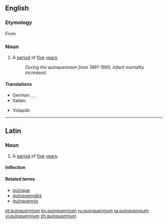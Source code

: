 ==English==

===Etymology===
From {{etyl|la|en}} {{term|quinquennium|quīnquennium|lang=la}}

===Noun===
{{en-noun|pl=quinquenniums|pl2=quinquennia}}

# A [[period]] of [[five]] [[year]]s.
#: ''During the quinquennium from 1991-1995, infant mortality increased.''

====Translations====
{{trans-top|period of time five years long}}
* German: {{t|de|Lustrum|n}}, {{t|de|Jahrfünft|n}}, {{t|de|Fünfjahresperiode|f}}
* Italian: {{t+|it|quinquennio|m}}
{{trans-mid}}
* Volapük: {{t|vo|lulyel}}
{{trans-bottom}}
----

==Latin==

===Noun===
{{la-noun|quinquennium|quinquennii|quinquenniī|n|second}}

# A [[period]] of [[five]] [[year]]s.

====Inflection====
{{la-decl-2nd-N|quinquenni}}

====Related terms====
* [[quinque#Latin|quīnque]]
* [[quinquennalis#Latin|quīnquennālis]]
* [[quinquennis#Latin|quīnquennis]]

[[et:quinquennium]]
[[kn:quinquennium]]
[[ru:quinquennium]]
[[ta:quinquennium]]
[[vi:quinquennium]]
[[zh:quinquennium]]